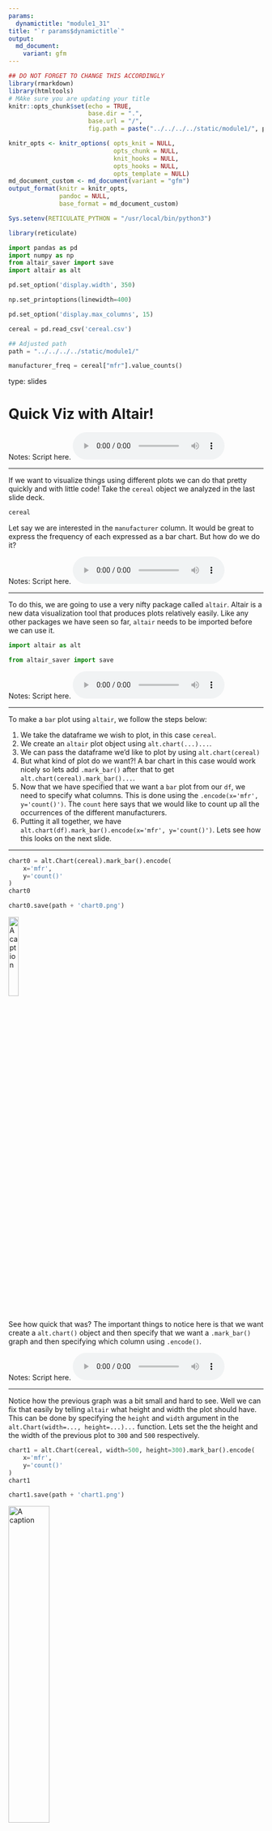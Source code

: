 ```yaml
---
params:
  dynamictitle: "module1_31"
title: "`r params$dynamictitle`"
output: 
  md_document:
    variant: gfm
---
```



```r
## DO NOT FORGET TO CHANGE THIS ACCORDINGLY 
library(rmarkdown)
library(htmltools)
# MAke sure you are updating your title 
knitr::opts_chunk$set(echo = TRUE,
                      base.dir = ".", 
                      base.url = "/",
                      fig.path = paste("../../../../static/module1/", params$dynamictitle,"/", sep = ""))

knitr_opts <- knitr_options( opts_knit = NULL,
                             opts_chunk = NULL,
                             knit_hooks = NULL,
                             opts_hooks = NULL,
                             opts_template = NULL)
md_document_custom <- md_document(variant = "gfm")
output_format(knitr = knitr_opts,
              pandoc = NULL,
              base_format = md_document_custom)

Sys.setenv(RETICULATE_PYTHON = "/usr/local/bin/python3")

library(reticulate)


```


```python
import pandas as pd
import numpy as np
from altair_saver import save
import altair as alt

pd.set_option('display.width', 350)

np.set_printoptions(linewidth=400)

pd.set_option('display.max_columns', 15)

cereal = pd.read_csv('cereal.csv')

## Adjusted path 
path = "../../../../static/module1/"
```

```python
manufacturer_freq = cereal["mfr"].value_counts()
```


type: slides

# Quick Viz with Altair!


Notes: Script here.
<html>
<audio controls >
  <source src="/placeholder_audio.mp3" />
</audio></html>

---

If we want to visualize things using different plots we can do that pretty quickly and with little code! Take the `cereal` object we analyzed in the last slide deck.

```python
cereal
```


Let say we are interested in the `manufacturer` column. It would be great to express the frequency of each expressed as a bar chart. But how do we do it?


Notes: Script here.
<html>
<audio controls >
  <source src="/placeholder_audio.mp3" />
</audio></html>

---

To do this, we are going to use a very nifty package called `altair`. Altair is a new data visualization tool that produces plots relatively easily. Like any other packages we have seen so far, `altair` needs to be imported before we can use it.

```python
import altair as alt
```

```python
from altair_saver import save
```

Notes: Script here.
<html>
<audio controls >
  <source src="/placeholder_audio.mp3" />
</audio></html>

---

To make a `bar` plot using `altair`, we follow the steps below:

1. We take the dataframe we wish to plot, in this case `cereal`.
2. We create an `altair` plot object using `alt.chart(...)...`.
3. We can pass the dataframe we'd like to plot by using `alt.chart(cereal)`
4. But what kind of plot do we want?! A bar chart in this case would work nicely so lets add `.mark_bar()` after that to get `alt.chart(cereal).mark_bar()...`.
5. Now that we have specified that we want a `bar` plot from our `df`, we need to specify what columns. This is done using the `.encode(x='mfr', y='count()')`. The `count` here says that we would like to count up all the occurrences of the different manufacturers.
6. Putting it all together, we have ```alt.chart(df).mark_bar().encode(x='mfr', y='count()')```. Lets see how this looks on the next slide.

---

```python
chart0 = alt.Chart(cereal).mark_bar().encode(
    x='mfr',
    y='count()'
)
chart0

```


```python
chart0.save(path + 'chart0.png')
```

<img src="/module1/chart0.png" alt="A caption" width="20%" />

See how quick that was?
The important things to notice here is that we want create a `alt.chart()` object and then specify that we want a `.mark_bar()` graph and then specifying which column using `.encode()`. 

Notes: Script here.
<html>
<audio controls >
  <source src="/placeholder_audio.mp3" />
</audio></html>

---

Notice how the previous graph was a bit small and hard to see. Well we can fix that easily by telling `altair` what height and width the plot should have. This can be done by specifying the `height` and `width` argument in the `alt.Chart(width=..., height=...)...` function. Lets set the the height and the width of the previous plot to `300` and `500` respectively.


```python
chart1 = alt.Chart(cereal, width=500, height=300).mark_bar().encode(
    x='mfr',
    y='count()'
)
chart1

```


```python
chart1.save(path + 'chart1.png')
```

<img src="/module1/chart1.png" alt="A caption" width="40%" />

Notes: Script here.
<html>
<audio controls >
  <source src="/placeholder_audio.mp3" />
</audio></html>

---

What else can we plot from our original cereal dataframe named `cereal`? Maybe we want to see the relationship between `sugars` and `calories` in cereals?        
This would require a `scatter` plot which can be done by specifying `mark_circle` after creating the `alt.chart()` object.     
In the `.encode()` function, we would need to specify the x and y axis which means we would need to specify the column names for each axis; In this case the x-axis is the `sugars` column and the y-axis is the `calories` column.    

```python
chart2 = alt.Chart(cereal, width=500, height=300).mark_circle().encode(
    x='sugars',
    y='calories'
)
chart2
```


```python
chart2.save(path + 'chart2.png')
```

<img src="/module1/chart2.png" alt="A caption" width="45%" />

Notes: Script here.
<html>
<audio controls >
  <source src="/placeholder_audio.mp3" />
</audio></html>

---

Something you may have noticed is that there are 77 cereals but there doesn't seem to be 77 data points! That's because some of them are lying on top of each other with the same sugar and calorie values. It may be of use to set an opacity to the graph to differentiate those points. Opacity is set with the argument `opacity` in the `mark_circle(opacity=...)` function and accepts values between 0 and 1, with 1 being full intensity.

```python
# lets set the opacity to 30%
chart3 = alt.Chart(cereal, width=500, height=300).mark_circle(opacity=0.3).encode(
    x='sugars',
    y='calories'
)
chart3
```


```python
chart3.save(path + 'chart3.png')
```

<img src="/module1/chart3.png" width="45%" />

Notes: Script here.
<html>
<audio controls >
  <source src="/placeholder_audio.mp3" />
</audio></html>

---

Look at that! Now we can see there are multiple cereals that have 2.5g of sugar with 100 calories.
So what if you don't fancy the color the default color `blue`? Well that is okay, we can change the color using the `color` argument in the `.mark_circle(color=...)` function. Lets change the color to `red`(I like red) and keep the same opacity.

```python
# lets set the opacity to 30%
chart4 = alt.Chart(cereal, width=500, height=300).mark_circle(color='red', opacity=0.3).encode(
    x='sugars',
    y='calories'
)
chart4
```


```python
chart4.save(path + 'chart4.png')
```

<img src="/module1/chart4.png" width="45%" />

Notes: Script here.
<html>
<audio controls >
  <source src="/placeholder_audio.mp3" />
</audio></html>

---

Maybe I have bad eyes, but those data points look pretty small. Good news though, we can make them bigger to enlarge them, the argument `size` in the `mark_circle(size=..)` should do the trick.


```python
# lets set the opacity to 30%
chart5 = alt.Chart(cereal, width=500, height=300).mark_circle(color='red', size=12, opacity=0.3).encode(
    x='sugars',
    y='calories'
)
chart5
```


```python
chart5.save(path + 'chart5.png')

```

<img src="/module1/chart5.png" width="45%" />

Notes: Script here.
<html>
<audio controls >
  <source src="/placeholder_audio.mp3" />
</audio></html>

---

Also every good graph should have a title! A title provides useful information as to what the plot is about. Let's take this opportunity to finish off our scatter plot graph and set the argument `title` to something as well. To set the `title`, we use the `title` argument to the `.properties(title=..)` function.

```python
# lets set the opacity to 30%
chart6 = alt.Chart(cereal, width=500, height=300).mark_circle(color='red', size=12, opacity=0.3).encode(
    x='sugars',
    y='calories'
).properties(title="Scatter plot sugars vs calories for different cereals")
chart6
```


```python
chart6.save(path + 'chart6.png')
```

<img src="/module1/chart6.png" width="45%" />

Notes: Script here.
<html>
<audio controls >
  <source src="/placeholder_audio.mp3" />
</audio></html>

---



# Let’s apply what we learned!

Notes: Script here
<html>
<audio controls >
  <source src="/placeholder_audio.mp3" />
</audio></html>


